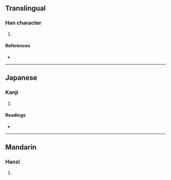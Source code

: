 {{character info/new}}
==Translingual==

===Han character===
{{Han char|rn=19|rad=力|as=09|sn=11|four=24627|canj=PAKS|ids=⿰皆力}}

# {{defn|Han|sort=力09}}

====References====
* {{Han ref|kx=0148.110|dkj=02387|dj=0333.210|hdz=10375.020|uh=52D3|ud=21203|bh=D46E|bd=54382}}

----

==Japanese==

===Kanji===
{{ja-kanji|grade=|rs=力09}}

# {{defn|lang=ja|sort=力09}}

====Readings====
* {{ja-readings|on=[[かい]] (kai)|kun=[[つとめる]] (tsutomeru)}}

----

==Mandarin==

===Hanzi===
{{cmn-hanzi|pin=[[kài]] ([[kai4]]), [[kān]] ([[kan1]]), [[kàn]] ([[kan4]])|wg=k'ai<sup>4</sup>, k'an<sup>1</sup>, k'an<sup>4</sup>}}

# {{defn|lang=cmn|sort=力09}}
